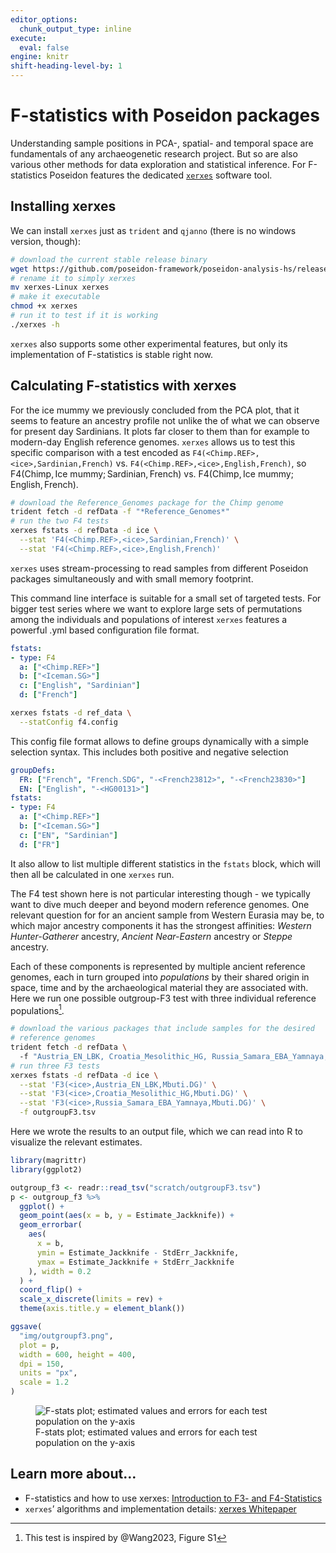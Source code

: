 ```yaml
---
editor_options: 
  chunk_output_type: inline
execute: 
  eval: false
engine: knitr
shift-heading-level-by: 1
---
```


# F-statistics with Poseidon packages

Understanding sample positions in PCA-, spatial- and temporal space are fundamentals of any archaeogenetic research project. But so are also various other methods for data exploration and statistical inference. For F-statistics Poseidon features the dedicated [`xerxes`](https://www.poseidon-adna.org/#/xerxes) software tool.

## Installing xerxes

We can install `xerxes` just as `trident` and `qjanno` (there is no windows version, though):

```bash
# download the current stable release binary
wget https://github.com/poseidon-framework/poseidon-analysis-hs/releases/latest/download/xerxes-Linux
# rename it to simply xerxes
mv xerxes-Linux xerxes
# make it executable
chmod +x xerxes
# run it to test if it is working
./xerxes -h
```

`xerxes` also supports some other experimental features, but only its implementation of F-statistics is stable right now.

## Calculating F-statistics with xerxes

For the ice mummy we previously concluded from the PCA plot, that it seems to feature an ancestry profile not unlike the of what we can observe for present day Sardinians. It plots far closer to them than for example to modern-day English reference genomes. 
`xerxes` allows us to test this specific comparison with a test encoded as  `F4(<Chimp.REF>,<ice>,Sardinian,French)` vs. `F4(<Chimp.REF>,<ice>,English,French)`, so $\textrm{F4}(\textrm{Chimp},\textrm{Ice mummy};\textrm{Sardinian},\textrm{French})$ vs. $\textrm{F4}(\textrm{Chimp},\textrm{Ice mummy};\textrm{English},\textrm{French})$.

```bash
# download the Reference_Genomes package for the Chimp genome
trident fetch -d refData -f "*Reference_Genomes*"
# run the two F4 tests
xerxes fstats -d refData -d ice \
  --stat 'F4(<Chimp.REF>,<ice>,Sardinian,French)' \
  --stat 'F4(<Chimp.REF>,<ice>,English,French)'
```

::: {.callout-note}
`xerxes` uses stream-processing to read samples from different Poseidon packages simultaneously and with small memory footprint.
:::

This command line interface is suitable for a small set of targeted tests. For bigger test series where we want to explore large sets of permutations among the individuals and populations of interest `xerxes` features a powerful .yml based configuration file format.

```yml
fstats:
- type: F4
  a: ["<Chimp.REF>"]
  b: ["<Iceman.SG>"]
  c: ["English", "Sardinian"]
  d: ["French"]
```

```bash
xerxes fstats -d ref_data \
  --statConfig f4.config
```

::: {.callout-note}
This config file format allows to define groups dynamically with a simple selection syntax. This includes both positive and negative selection

```yml
groupDefs:
  FR: ["French", "French.SDG", "-<French23812>", "-<French23830>"]
  EN: ["English", "-<HG00131>"]
fstats:
- type: F4
  a: ["<Chimp.REF>"]
  b: ["<Iceman.SG>"]
  c: ["EN", "Sardinian"]
  d: ["FR"]
```

It also allow to list multiple different statistics in the `fstats` block, which will then all be calculated in one `xerxes` run.
:::

The F4 test shown here is not particular interesting though - we typically want to dive much deeper and beyond modern reference genomes. One relevant question for for an ancient sample from Western Eurasia may be, to which major ancestry components it has the strongest affinities: *Western Hunter-Gatherer* ancestry, *Ancient Near-Eastern* ancestry or *Steppe* ancestry.

Each of these components is represented by multiple ancient reference genomes, each in turn grouped into *populations* by their shared origin in space, time and by the archaeological material they are associated with. Here we run one possible outgroup-F3 test with three individual reference populations^[This test is inspired by @Wang2023, Figure S1].

```bash
# download the various packages that include samples for the desired
# reference genomes
trident fetch -d refData \ 
  -f "Austria_EN_LBK, Croatia_Mesolithic_HG, Russia_Samara_EBA_Yamnaya, Mbuti.DG"
# run three F3 tests
xerxes fstats -d refData -d ice \
  --stat 'F3(<ice>,Austria_EN_LBK,Mbuti.DG)' \
  --stat 'F3(<ice>,Croatia_Mesolithic_HG,Mbuti.DG)' \
  --stat 'F3(<ice>,Russia_Samara_EBA_Yamnaya,Mbuti.DG)' \
  -f outgroupF3.tsv
```

Here we wrote the results to an output file, which we can read into R to visualize the relevant estimates.

```r
library(magrittr)
library(ggplot2)

outgroup_f3 <- readr::read_tsv("scratch/outgroupF3.tsv")
p <- outgroup_f3 %>%
  ggplot() +
  geom_point(aes(x = b, y = Estimate_Jackknife)) +
  geom_errorbar(
    aes(
      x = b,
      ymin = Estimate_Jackknife - StdErr_Jackknife,
      ymax = Estimate_Jackknife + StdErr_Jackknife
    ), width = 0.2
  ) +
  coord_flip() +
  scale_x_discrete(limits = rev) +
  theme(axis.title.y = element_blank())
```

```r
ggsave(
  "img/outgroupf3.png",
  plot = p,
  width = 600, height = 400,
  dpi = 150,
  units = "px",
  scale = 1.2
)
```

![F-stats plot; estimated values and errors for each test population on the y-axis](img/outgroupf3.png)

::: {.callout-tip}
## Learn more about...
- F-statistics and how to use xerxes: [Introduction to F3- and F4-Statistics](https://mpi-eva-archaeogenetics.github.io/comp_human_adna_book/fstats.html)
- `xerxes`' algorithms and implementation details: [xerxes Whitepaper](https://github.com/poseidon-framework/poseidon-analysis-hs/blob/main/docs/xerxes_whitepaper.pdf)
:::



